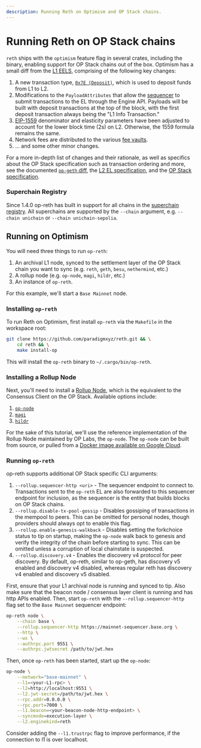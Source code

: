 ```yaml
---
description: Running Reth on Optimism and OP Stack chains.
---
```


# Running Reth on OP Stack chains

`reth` ships with the `optimism` feature flag in several crates, including the binary, enabling support for OP Stack chains out of the box. Optimism has a small diff from the [L1 EELS][l1-el-spec],
comprising of the following key changes:

1. A new transaction type, [`0x7E (Deposit)`][deposit-spec], which is used to deposit funds from L1 to L2.
1. Modifications to the `PayloadAttributes` that allow the [sequencer][sequencer] to submit transactions to the EL through the Engine API. Payloads will be built with deposit transactions at the top of the block,
   with the first deposit transaction always being the "L1 Info Transaction."
1. [EIP-1559](https://eips.ethereum.org/EIPS/eip-1559) denominator and elasticity parameters have been adjusted to account for the lower block time (2s) on L2. Otherwise, the 1559 formula remains the same.
1. Network fees are distributed to the various [fee vaults][l2-el-spec].
1. ... and some other minor changes.

For a more in-depth list of changes and their rationale, as well as specifics about the OP Stack specification such as transaction ordering and more, see the documented [`op-geth` diff][op-geth-forkdiff],
the [L2 EL specification][l2-el-spec], and the [OP Stack specification][op-stack-spec].

### Superchain Registry

Since 1.4.0 op-reth has built in support for all chains in the [superchain registry][superchain-registry]. All superchains are supported by the `--chain` argument, e.g. `--chain unichain` or `--chain unichain-sepolia`.

## Running on Optimism

You will need three things to run `op-reth`:

1. An archival L1 node, synced to the settlement layer of the OP Stack chain you want to sync (e.g. `reth`, `geth`, `besu`, `nethermind`, etc.)
1. A rollup node (e.g. `op-node`, `magi`, `hildr`, etc.)
1. An instance of `op-reth`.

For this example, we'll start a `Base Mainnet` node.

### Installing `op-reth`

To run Reth on Optimism, first install `op-reth` via the `Makefile` in the workspace root:

```sh
git clone https://github.com/paradigmxyz/reth.git && \
    cd reth && \
    make install-op
```

This will install the `op-reth` binary to `~/.cargo/bin/op-reth`.

### Installing a Rollup Node

Next, you'll need to install a [Rollup Node][rollup-node-spec], which is the equivalent to the Consensus Client on the OP Stack. Available options include:

1. [`op-node`][op-node]
1. [`magi`][magi]
1. [`hildr`][hildr]

For the sake of this tutorial, we'll use the reference implementation of the Rollup Node maintained by OP Labs, the `op-node`. The `op-node` can be built from source, or pulled from a [Docker image available on Google Cloud][op-node-docker].

### Running `op-reth`

op-reth supports additional OP Stack specific CLI arguments:

1. `--rollup.sequencer-http <uri>` - The sequencer endpoint to connect to. Transactions sent to the `op-reth` EL are also forwarded to this sequencer endpoint for inclusion, as the sequencer is the entity that builds blocks on OP Stack chains.
1. `--rollup.disable-tx-pool-gossip` - Disables gossiping of transactions in the mempool to peers. This can be omitted for personal nodes, though providers should always opt to enable this flag.
1. `--rollup.enable-genesis-walkback` - Disables setting the forkchoice status to tip on startup, making the `op-node` walk back to genesis and verify the integrity of the chain before starting to sync. This can be omitted unless a corruption of local chainstate is suspected.
1. `--rollup.discovery.v4` - Enables the discovery v4 protocol for peer discovery. By default, op-reth, similar to op-geth, has discovery v5 enabled and discovery v4 disabled, whereas regular reth has discovery v4 enabled and discovery v5 disabled.

First, ensure that your L1 archival node is running and synced to tip. Also make sure that the beacon node / consensus layer client is running and has http APIs enabled. Then, start `op-reth` with the `--rollup.sequencer-http` flag set to the `Base Mainnet` sequencer endpoint:

```sh
op-reth node \
    --chain base \
    --rollup.sequencer-http https://mainnet-sequencer.base.org \
    --http \
    --ws \
    --authrpc.port 9551 \
    --authrpc.jwtsecret /path/to/jwt.hex
```

Then, once `op-reth` has been started, start up the `op-node`:

```sh
op-node \
    --network="base-mainnet" \
    --l1=<your-L1-rpc> \
    --l2=http://localhost:9551 \
    --l2.jwt-secret=/path/to/jwt.hex \
    --rpc.addr=0.0.0.0 \
    --rpc.port=7000 \
    --l1.beacon=<your-beacon-node-http-endpoint> \
    --syncmode=execution-layer \
    --l2.enginekind=reth
```

Consider adding the `--l1.trustrpc` flag to improve performance, if the connection to l1 is over localhost.

[l1-el-spec]: https://github.com/ethereum/execution-specs
[rollup-node-spec]: https://github.com/ethereum-optimism/specs/blob/main/specs/protocol/rollup-node.md
[op-geth-forkdiff]: https://op-geth.optimism.io
[sequencer]: https://github.com/ethereum-optimism/specs/blob/main/specs/background.md#sequencers
[op-stack-spec]: https://github.com/ethereum-optimism/specs/blob/main/specs
[l2-el-spec]: https://github.com/ethereum-optimism/specs/blob/main/specs/protocol/exec-engine.md
[deposit-spec]: https://github.com/ethereum-optimism/specs/blob/main/specs/protocol/deposits.md
[derivation-spec]: https://github.com/ethereum-optimism/specs/blob/main/specs/protocol/derivation.md
[superchain-registry]: https://github.com/ethereum-optimism/superchain-registry
[op-node-docker]: https://console.cloud.google.com/artifacts/docker/oplabs-tools-artifacts/us/images/op-node
[reth]: https://github.com/paradigmxyz/reth
[op-node]: https://github.com/ethereum-optimism/optimism/tree/develop/op-node
[magi]: https://github.com/a16z/magi
[hildr]: https://github.com/optimism-java/hildr
